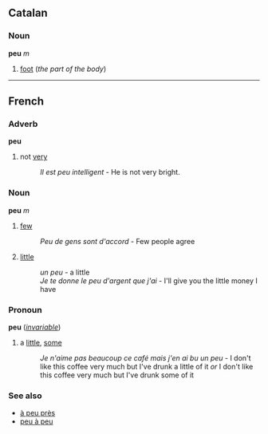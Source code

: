 ==Catalan==
===Noun===
'''peu''' ''m''

#[[foot]] (''the part of the body'')

----
==French==
===Adverb===
'''peu'''

#not [[very]]
#:''Il est peu intelligent'' - He is not very bright.

===Noun===
'''peu''' ''m''

#[[few]]
#:''Peu de gens sont d'accord'' - Few people agree
#[[little]]
#:''un peu'' - a little
#:''Je te donne le peu d'argent que j'ai'' - I'll give you the little money I have

===Pronoun===
'''peu''' (''[[invariable]]'')

#a [[little]], [[some]]
#:''Je n'aime pas beaucoup ce café mais j'en ai bu un peu'' - I don't like this coffee very much but I've drunk a little of it ''or'' I don't like this coffee very much but I've drunk some of it

===See also===
*[[à peu près]]
*[[peu à peu]]